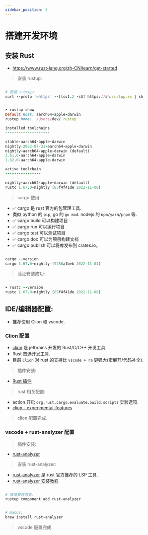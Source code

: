 ```yaml
---
sidebar_position: 3
---
```





# 搭建开发环境


## 安装 Rust

- https://www.rust-lang.org/zh-CN/learn/get-started


> 安装 rustup:


```ruby

# 安装 rustup:
curl --proto '=https' --tlsv1.2 -sSf https://sh.rustup.rs | sh


➤ rustup show
Default host: aarch64-apple-darwin
rustup home:  /Users/dev/.rustup

installed toolchains
--------------------

stable-aarch64-apple-darwin
nightly-2022-07-31-aarch64-apple-darwin
nightly-aarch64-apple-darwin (default)
1.61.0-aarch64-apple-darwin
1.62.0-aarch64-apple-darwin

active toolchain
----------------

nightly-aarch64-apple-darwin (default)
rustc 1.67.0-nightly (85f4f41de 2022-11-08)


```

> cargo 使用:

- ✅ cargo 是 rust 官方的包管理工具.
- 类似 python 的 `pip`, go 的 `go mod`. nodejs 的 `npm/yarn/pnpm` 等.
- ✅ cargo build 可以构建项目
- ✅ cargo run 可以运行项目
- ✅ cargo test 可以测试项目
- ✅ cargo doc 可以为项目构建文档
- ✅ cargo publish 可以将库发布到 crates.io。

```ruby

cargo --version
cargo 1.67.0-nightly (9286a1beb 2022-11-04)

```

> 验证安装成功:


```ruby

➤ rustc --version
rustc 1.67.0-nightly (85f4f41de 2022-11-08)

```

## IDE/编辑器配置:

- 推荐使用 Clion 和 vscode.


### Clion 配置

- [clion](https://www.jetbrains.com/zh-cn/clion/) 是 jetbrains 开发的 Rust/C/C++ 开发工具.
- Rust 首选开发工具.
- 目前 `Clion` 对 rust 的支持比 `vscode + ra` 更强大(宏展开/代码补全).


> 插件安装:

- [Rust 插件](https://plugins.jetbrains.com/plugin/8182-rust)

> rust 相关配置:

- action 开启 `org.rust.cargo.evaluate.build.scripts` 实验选项.
- [clion - experimental-features](https://plugins.jetbrains.com/plugin/8182-rust/docs/rust-faq.html#experimental-features)

> clion 配置完成.

### vscode + rust-analyzer 配置

> 插件安装:

- [rust-analyzer](https://marketplace.visualstudio.com/items?itemName=rust-lang.rust-analyzer)

> 安装 rust-analyzer:

- [rust-analyzer](https://github.com/rust-lang/rust-analyzer) 是 rust 官方推荐的 LSP 工具.
- [rust-analyzer 安装教程](https://rust-analyzer.github.io/manual.html#rustup)


```ruby

# 推荐安装方式:
rustup component add rust-analyzer


# macos:
brew install rust-analyzer


```

> vscode 配置完成.



